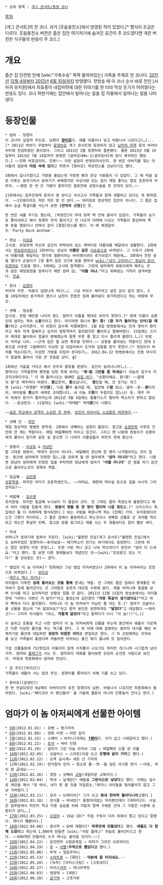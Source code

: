  * 상위 항목 : [[개그 콘서트/종영 코너]]
[[목차]]

[개그 콘서트]의 전 코너. 과거 [웃음충전소]에서 방영된 적이 있었다.[* 형식이 조금은 다르다. 웃음충전소 버전은 좁은 집안 여기저기에 숨겨진 공간이 주 코드였다면 개콘 버전은 식구들의 반응이 주 코드.]

= 개요 =
좁은 집 단칸방 안에 [wiki:"가축수송" 꽉꽉 들어차있는] 가족을 주제로 한 코너다. [[2011년]] [[12월 4일]]부터 [[2012년]] [[6월 10일]]까지 방영했다. 첫방송 때 이 코너 순서 바로 전인 [사마귀 유치원]에서 최효종이 내집마련에 대한 이야기를 한 터라 막상 웃기가 어려웠다는 반응도 있다. 코너 하반기에는 집안에서 일어나는 일을 집 지붕에서 일어나는 일을 나타냈다.

= 등장인물 =
 * 엄마 - 정경미
 이 코너의 실질적 주인공. 남편이 '''[[왕비호]]'''다. 애를 아홉이나 낳고 바람나서 나갔다고(…)...[* 2011년 하반기 무렵부터 [[윤형빈]]은 개그 콘서트에 등장하지 않고 [[남자의 자격]] 등의 버라이어티에 전념하였던 중이었다. 그리고 2013년 3월 정경미와 결혼했다. 물론 2013년 5월 19일부터 2013년 7월 14일까지 방영한 [살아있네#s-2|살아있네]에 잠시 복귀하긴 했었다.] ~~진짜 비호감이야, 진짜!~~ 이런 설정이 반영되어서인지, 한 번은 아버지를 찾는 아이들의 질문에 '''마음 속에 있다'''고 하면서 [왕비호] 퍼포먼스를 선보이기도 했다.

 3화에서 집나가겠다고 가방을 들었는데 가방엔 빵과 온갖 식량들이 다 있었다. 그 때 먹을 걸로 다투는 분위기라서 분위기가 싸해졌지만 비상식량 있는 집이 제일 좋다는 말로 훈훈하게 마무리. ~~병원 한 번 안 가봤다 말하지만 결혼전에 성형수술을 한 전적이 있다.~~

 11화에서는 집주인에게 혼자서 방 쓴다고 속이고서 가족들과 함께 생활하고 있다는 게 밝혀졌다. ~~1인용이라도 저런 작은 방 안 쓴다.~~ 여러모로 정상적인 집안이 아니다. 그 좁은 집에서 순금 목걸이를 사는거 보면 '''[만악의 근원]'''인 듯.

 한 번은 세를 주기도 했는데, [박영진]이 무대 뒷쪽 벽 안에 들어가 있었다. 가족들의 요구로 쫓아내려고 해서 정경미 먼저 들어가고 안 나오자 아래에 나오는 가족들이 합심하여 쪽방 문을 열었더니 안에서 같이 [클럽]댄스를 췄다. 이 때 배경음악이 'Party Rock Anthem'.

 * 장남 - [[이승윤]]
 고시생. 유일하게 자신의 공간이 허락되어 있는 캐릭터로 대롱대롱 매달려서 생활한다. 1화에서는 [[변승윤]]이었으나 2화부터는 장남이 '''이름만 같은''' [[이승윤]]으로 바뀌었다. 그 이유가 2화에서 대롱대롱 매달리는 연기에 철봉이라는 바리에이션이 추가되었기 때문에…. 3화에서 찬장 문을 열다가 손잡이가 [영 좋지 않은 곳]에 맞을 뻔하자 [[wiki:"내가 고자라니" 장남이 장녀 되겠어요]] 드립을 쳤다. 5화에는 고시에 합격했다. 그런데 엄마에게 쌍둥이에게 해주는 것과 같은 애정표현을 원하다가 매번 엄마 曰, '''"아들 아냐."'''라고 퇴짜맞는 기믹이 생겨버렸다. [[안습]]. 

 * 장녀 - [[김경아]]
 커리어 우먼. 비중이 엄청나게 적다(…). 그냥 머릿수 채우려고 넣은 감이 없지 않다. 3월 18일자에선 분가하려 했으나 남친이 한동안 집에 붙어살다 분가하겠다고 하는 바람에 무산.

 * 셋째 - 정승환
 입시생. 한참 예민할 나이의 중3. 엄마가 이름을 제대로 외우지 못한다.[* 원래 이름이 승환인데 엄마는 계속 승'''훈'''이라고 한다. 마지막엔 화나서 '''환! 환! (환 자가 들어가는 단어)할 때 환!'''하고 소리지른다. 이 외침이 갈수록 처절해졌다. 1월 8일 방영분에서는 민과 경아가 환이라고 계속 작게 말해주고 심지어 방청객까지 알려줬지만 '''완'''이라고 말해버렸다. 15일에는 드디어 제대로 불러줘서 얼굴이 환해졌는데 잘못 부른 줄 알고 다시 틀리게 불렀다.(…)] 반항이 자라날 나이. ~~근데 집안 꼴 보면 폭주할 만하다.~~ 감동을 불어넣는 역할이긴 한데 5화즈음 이후엔 그럴때마다 이상한 걸 뒤집어써서 도저히 감동을 받지 못한다.[* 엉덩이가 바지를 먹는다든가, 이상한 가발을 뒤집어 쓴다든가…. 2012.04.22 방영분에서는 진동 마사지가 얼굴에 붙어서 가장 큰 웃음을 샀다. [http://www.youtube.com/watch?v=cGKEET2nIlo #]]

 1화에선 가출할 거라고 해서 모두의 환호를 받았다. 공간이 늘어나니까(…)...
 명대사는 가족들한테 봉변을 당한 후에 외치는 "'''제~발 그만들 좀 하세요!!''' 이놈의 집구석 지긋지긋하다구요." 이 때 흘러나오는 BGM은 [[섬집 아기]]. "승환이에요. 환!환! ~~할때의 환"은 매주마다 바뀐다. '''환'''갑잔치, '''환'''승입니다,  '''환'''장할 때, 안 웃기는 개그맨 [wiki:"허경환" 허경'''환'''], 다음 '''환'''자 들어갈 때, 집안에 우'''환''' 있냐, 넬라--판--'''환'''타지아, 여러분을 '''환'''상의 세계로 초대합니다, 네 이놈 후'''환'''이 두렵지도 않느냐! 등. 매주 머리 위에서 뭔가가 떨어지는데 2012년 3월 4일에는 헬륨가스가 떨어져 목소리가 변하고 말았다. --음성변조-- 11일에는 [wiki:"박태환" 박태'''환''']이 나왔다.

 ~~[[멘붕스쿨|실은 학교에서 성격이 소심한 듯 하며]], [[남자가 필요없는 이유|성인이 되어서도 소심함은 여전하다]].~~

 * 넷째 민 - [[허민]]
 제일 정상적인 평범한 중학생. 2화에서 넷째라는 설정이 붙었다. 참고로 [[순정만화]] 이후로 간만에 안 깨는 역할이다. 매일 여덟째에게 치이고 낑긴다. 그리고 맨 나중에 쌍둥이가 승환이에게 물이나 밀가루 같은 걸 쏟으면 그 나머지 이물질들이 허민의 옷에 묻는다.

 * 쌍둥이 - [[이상호]] & [[이상민]]
 말 그대로 쌍둥이. 떡대가 장난이 아니다. 여덟째의 장난에 한 명이 나가떨어지는 것이 일상. 중간에 엄마에게 민망한 일(…)을 당하게 될 땐 엄마에게 "'''엄마 아니야'''"라고 한다. 나중엔 장남이 엄마에게 민망한 일을 부탁하면 장남에게 엄마가 "'''아들 아니야'''" 큰 형을 자기 공간으로 올려주는것이 형제의 역할.

 * 일곱째 - [[김민경]]
 [[초등학생]]. 하지만 어디가 초등학생인가…. ~~어머님, 얘한테 먹이실 돈으로 집을 사시지 그러셨어요?~~

 * 여덟째 - [[김수영]]
 유치원생. 하지만 일곱째 누나보다 더 몸집이 크다. 안 그래도 좁아 죽겠는데 율동한다고 해서 여러 사람을 힘들게 한다. '''쌍둥이 형들 중 한 명이 떨어져 나갈 정도'''로.[* 크리스마스 특집에선 둘 다 차례차례 발사되었다.] 보는 사람을 짜증나게 하는 [민폐] 기믹. 유치원생이라는건 그렇다 치더라도, 그 좁은 집에서 율동하려고 하는것이나 셋째형 선물로 산 과자를 먹으려고 하는건 확실히 민폐. 참고로 문을 잠그려고 애를 쓰는 두 형들보다도 힘이 훨씬 세다.

 * 막내
 어머니가 포대기에 업혀서 키운다. [wiki:"불편한 진실(개그 콘서트)"불편한 진실]에서도 보여주었던 정경미의~~동자보살~~ 애기목소리 연기는 여기에서도 등장한다. 그런데 하는 말은 정경미 미모 찬양(…). 또한 사탕 하나 갖고 나눠 먹으려다가 본인이 "엄마 다 드세요."라고 했다. 잘 보면 다른 형제들보다 개념인인 것~~[wiki:"강요받고 있는 거다!" 을 강요받는 것]~~ 같다.

 * 옆집의 이 놈 아저씨[* 첫회에선 그냥 옆집 아저씨였으나 2화에서 이 놈 아저씨라는 호칭으로 바뀌었다.] - [[유민상]]
 --[[데우스 엑스 마키나]]--
 아이들이 다투면 '''집에 들어오는 것을 통해''' 혼내는 역할. 안 그래도 좁은 집에서 풍채좋은 아저씨가 집에 들어간다는 건 그야말로 공포의 대상일 수밖에 없다. 애들 어머니와 얼굴을 보며 인사를 하고 싶어하지만 상황상 힘들 것 같다. 2011년 12월 11일자 방송분에서는 아이들한테 "어머니 이쁘신 거 맞지?"라고 물었는데 김민경이 '''"저랑 똑같이 생기셨어요!"'''라고 하자 빡쳐서 다시 들어왔다. 어머니도 이 놈 아저씨가 미남인 줄 아는 듯.[* 엄마가 선글라스를 선물을 줬는데 "비 닮았어요?"라고 묻자 본인은 당연하게도 '''"닮았다"'''고 대답했다.~~뭐라고?~~ 그러자 자식들이 "아냐, '''저팔계 닮았어'''"라고 말하다가 다시 "이 놈!!!"(…)]

 이 놈하고 호통을 치고 나면 엄마가 이 놈 아저씨에게 선물을 주는데 중간에서 애들이 가로채곤 다른 이상한 물건을 주는 개그를 한다. 그 뒤 이에 대해 설명하는 엄마의 대사를 해당 바꿔치기된 물건에 대입하면 '''굉장히 위험한 의미'''로 변질되곤 한다. 그 뒤 곤란해하는 아저씨를 보고 가족들이 좋겠다며 약올리면 아저씨는 좋긴 뭐가 좋냐며 또 밀어댄다.

 가끔 선물들중에 가난한집과 어울리지 않게 사치품이 나오기도 하지만 개그니까 너그럽게 넘어가자. 엄마와 [[플래그]]가 서는 듯. 엄마와의 대화를 들어보면 상당히 순진한 사람으로 보인다. 마침내 최종화에서 엄마와 만났다.

 * 집 주인([박지선])
 가족들이 세들어 사는 집의 주인. 정경미를 쫓아내기 위해 기를 쓰고 있다.

 * 왕비호([윤형빈])
 한 번 언급되었던 9남매의 아버지이자 모친 정경미의 남편. 바람나서 나갔지만 최종화에서 돌아왔다. [wiki:"페이크다 이 병신들아" 올 가을에 결혼이 아니라 단풍놀이 간다고 한다.]

= 엄마가 이 놈 아저씨에게 선물한 아이템 =
 * [http://www.youtube.com/watch?v=RxUVFASEmog 5화](2012.01.01) : 호빵 → 똥기저귀
 * [http://www.youtube.com/watch?v=UWpLuy_q8LQ 6화](2012.01.08) : 영화 티켓 → 야한 잡지
 * [http://www.youtube.com/watch?v=BQG4SMOTA2o 7화](2012.01.15) : 스웨터 → 비키니(아래는 '''[[T팬티]]'''다. 이거 입고 나와달라고 했다.)
 * [http://www.youtube.com/watch?v=o09AoXomBp0 8화](2012.01.22) : [[토끼]] → 바비 인형
 * [http://www.youtube.com/watch?v=h2wFAf7q9AE 9화](2012.01.29) : 엄마가 그린 이놈 아저씨 그림 → 여덟째의 오줌 싼 이불
 * [http://www.youtube.com/watch?v=lO79NHKZalg 10화](2012.02.05) : 선글라스 → 스타킹(이걸 쓰고 '''은행에 같이 가자'''고 했다.)
 * [http://www.youtube.com/watch?v=76G8LezIecU 11화](2012.02.12) : 손목 금시계→ 새로 산 기저귀
 * 12화(2012.02.19): 반지함의 반지 → 청소한 물--변--을 담은 아기용 변기 ~~어휴, 색이 참 곱네요~.~~
 * [http://www.youtube.com/watch?v=--UAmRrdNmA 13화](2012.02.26) : 정장 → 넷째의 [[교복]](세일러문 교복이다.)
 * [http://www.youtube.com/watch?v=MtntB3TPCfY 14화](2012.03.04) : 막내 → 날계란[* 애들을 '''그런식으로 낳았다'''고 했다. 이때는 실수로 계란을 깨서 "정 여사, 내가 못 할 짓을 저질렀소."하더니 아이들을 밀어붙이지 않고 그냥 가버렸다.]
 * [http://www.youtube.com/watch?v=GeC0ILb85Ic 15화](2012.03.11) : 모자 → 브래지어[* 그거 쓰고 '''동네 한바퀴 돌아다니라'''고했다.]
 * [http://www.youtube.com/watch?v=8s8CIHKpuWk 16화](2012.03.18) : 장식품 → 마네킹[* 몸뚱아리없는 머리뿐인데다 [대머리]다. 사실은 앞부분에서 허민이 학교 미용 실습을 위해 가발과 함께 구해온 건데 그 가발은 나중에 승환이가 쓴다….]
 * [http://www.youtube.com/watch?v=P2TGEXEX_es 17화](2012.03.25) : [[오징어]] → 19금 CD[* 직접 구워서 다리 위에서 팔고 있다고 말했다. 게다가 '''국산'''이다.]
 * [http://www.youtube.com/watch?v=R-j7GzXHc_o 18화](2012.04.08) : 종이학 → 담배 재떨이[* '''하루만에 만들었다'''고 했다. '''애들도 다 함께 도왔다'''고 하는데 1,000개 만들면 [wiki:"사망 플래그" 하늘로 올라간다]고 한다. ~~500개만 만들어도 누구 하나는 올라갈 것이다.~~]
 * [http://www.youtube.com/watch?v=cGKEET2nIlo 19화](2012.04.22) : 운전면허 시험문제집 → 여자가 그려진 브로마이드
 * [http://www.youtube.com/watch?v=N47ciqZCpfE 20화](2012.04.29) : [[무]] → [[이빨]]('''주먹으로 뽑았다고''' 했다.)
 * [http://www.youtube.com/watch?v=2QgIHjqhxNE 21화](2012.05.06) : 부적 → 얼음주머니
 * [http://www.youtube.com/watch?v=KWOyasOdJS0 22화](2012.05.13) : [[스마트폰]] → [폭탄] --'''덕분에 잘 터지네요.'''--
 * [http://www.youtube.com/watch?v=8bc6VVuwf7E 23화](2012.05.20) : [녹차] [아이스크림] → [고추냉이]
 * [http://www.youtube.com/watch?v=n-7VXj4toI0 24화](2012.05.27) : 아이스[[커피]] → 까나리액젓
 * [http://www.youtube.com/watch?v=yhuhCt-pFVg 25화](2012.06.03) : 영양제 → [레몬]
 * [http://www.youtube.com/watch?v=ABrzLUBp2Is 26화](2012.06.10) : [[감기]]약 → 고춧가루
